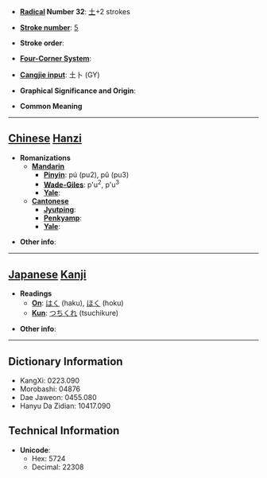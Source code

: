 * '''[[Wiktionary:Chinese radical index| Radical]] Number 32''': [[Wiktionary:Chinese radical index 土|土]]+2 strokes

* '''[[Wiktionary:Chinese total strokes index|Stroke number]]''': [[Wiktionary:Chinese total strokes index 5|5]]

* '''Stroke order''': 

* '''[[Wiktionary:Chinese four corner index|Four-Corner System]]''': 

* '''[[Wiktionary:Chinese Cangjie index|Cangjie input]]''': 土卜 (GY)

* '''Graphical Significance and Origin''': 

* '''Common Meaning'''

----

== [[Chinese]] [[Hanzi]] ==

* '''Romanizations'''
** '''[[Mandarin]]'''
*** '''[[Pinyin]]''': pú (pu2), pǔ (pu3)
*** '''[[Wade-Giles]]''': p'u<sup>2</sup>, p'u<sup>3</sup>
*** '''[[Yale]]''': 
** '''[[Cantonese]]'''
*** '''[[Jyutping]]''':
*** '''[[Penkyamp]]''': 
*** '''[[Yale]]''': 

* '''Other info''': 

----

== [[Japanese]] [[Kanji]] ==

* '''Readings'''
** '''[[On]]''': [[はく]] (haku), [[ほく]] (hoku)
** '''[[Kun]]''': [[つちくれ]] (tsuchikure)

* '''Other info''':  

----

== Dictionary Information ==

* KangXi: 0223.090
* Morobashi: 04876
* Dae Jaweon: 0455.080
* Hanyu Da Zidian: 10417.090

== Technical Information ==

* '''Unicode''':
** Hex: 5724
** Decimal: 22308
